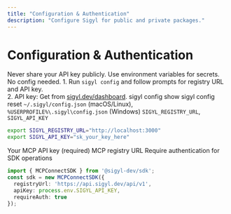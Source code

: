 ```yaml
---
title: "Configuration & Authentication"
description: "Configure Sigyl for public and private packages."
---
```


# Configuration & Authentication

<Callout type="warning">
  Never share your API key publicly. Use environment variables for secrets.
</Callout>

<Accordion title="CLI Configuration">
  <Fields>
    <Fields.Field name="Public packages" type="none">
      No config needed.
    </Fields.Field>
    <Fields.Field name="Private packages or custom registry" type="steps">
      1. Run <code>sigyl config</code> and follow prompts for registry URL and API key.<br/>
      2. API key: Get from <a href="https://sigyl.dev/dashboard">sigyl.dev/dashboard</a>.
    </Fields.Field>
    <Fields.Field name="View config" type="command">
      sigyl config show
    </Fields.Field>
    <Fields.Field name="Reset config" type="command">
      sigyl config reset
    </Fields.Field>
    <Fields.Field name="Config file" type="path">
      <code>~/.sigyl/config.json</code> (macOS/Linux), <code>%USERPROFILE%\.sigyl\config.json</code> (Windows)
    </Fields.Field>
    <Fields.Field name="Env vars (for dev)" type="env">
      <code>SIGYL_REGISTRY_URL</code>, <code>SIGYL_API_KEY</code>
    </Fields.Field>
  </Fields>
  
  ```bash
  export SIGYL_REGISTRY_URL="http://localhost:3000"
  export SIGYL_API_KEY="sk_your_key_here"
  ```
</Accordion>

<Accordion title="SDK Configuration">
  <Fields>
    <Fields.Field name="apiKey" type="string" required>
      Your MCP API key (required)
    </Fields.Field>
    <Fields.Field name="registryUrl" type="string" defaultValue="https://api.sigyl.dev/api/v1">
      MCP registry URL
    </Fields.Field>
    <Fields.Field name="requireAuth" type="boolean" defaultValue="true">
      Require authentication for SDK operations
    </Fields.Field>
  </Fields>
  
  ```typescript
  import { MCPConnectSDK } from '@sigyl-dev/sdk';
  const sdk = new MCPConnectSDK({
    registryUrl: 'https://api.sigyl.dev/api/v1',
    apiKey: process.env.SIGYL_API_KEY,
    requireAuth: true
  });
  ```
</Accordion> 
